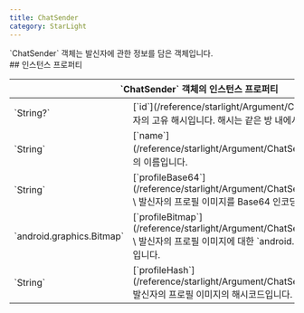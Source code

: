 ```yaml
---
title: ChatSender
category: StarLight
---
```


<Section>
  `ChatSender` 객체는 발신자에 관한 정보를 담은 객체입니다.
</Section>
<Section>
  ## 인스턴스 프로퍼티

  <Table>
    <Thead>
      <Tr>
        <Th colSpan="2">`ChatSender` 객체의 인스턴스 프로퍼티</Th>
      </Tr>
    </Thead>
    <Tbody>
      <Tr>
        <Td><span>`String?`</span></Td>
        <Td>
          [`id`](/reference/starlight/Argument/ChatSender/id) \
          발신자의 고유 해시입니다. 해시는 같은 방 내에서 고유합니다.
        </Td>
      </Tr>
      <Tr>
        <Td><span>`String`</span></Td>
        <Td>
          [`name`](/reference/starlight/Argument/ChatSender/name) \
          발신자의 이름입니다.
        </Td>
      </Tr>
      <Tr>
        <Td><span>`String`</span></Td>
        <Td>
          [`profileBase64`](/reference/starlight/Argument/ChatSender/profileBase64) \
          발신자의 프로필 이미지를 Base64 인코딩한 값입니다.
        </Td>
      </Tr>
      <Tr>
        <Td><span>`android.graphics.Bitmap`</span></Td>
        <Td>
          [`profileBitmap`](/reference/starlight/Argument/ChatSender/profileBitmap) \
          발신자의 프로필 이미지에 대한 `android.graphics.Bitmap` 값입니다.
        </Td>
      </Tr>
      <Tr>
        <Td><span>`String`</span></Td>
        <Td>
          [`profileHash`](/reference/starlight/Argument/ChatSender/profileHash) \
          발신자의 프로필 이미지의 해시코드입니다.
        </Td>
      </Tr>
    </Tbody>
  </Table>
</Section>